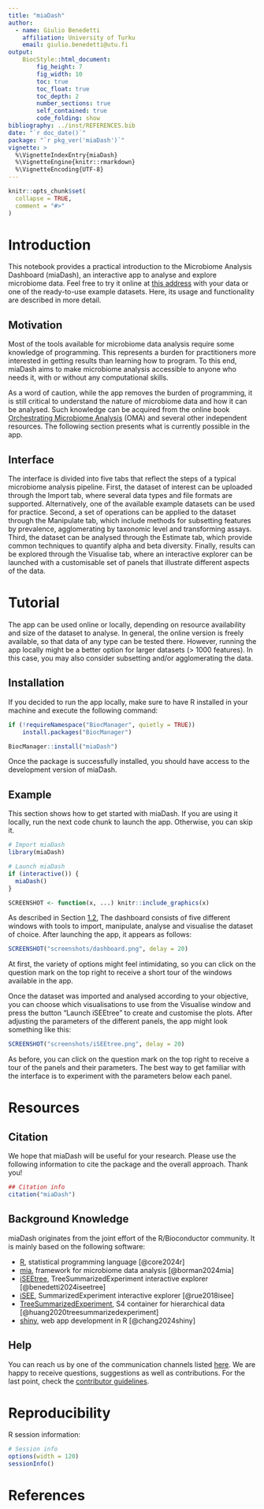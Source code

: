 ```yaml
---
title: "miaDash"
author: 
  - name: Giulio Benedetti
    affiliation: University of Turku
    email: giulio.benedetti@utu.fi
output:
    BiocStyle::html_document:
        fig_height: 7
        fig_width: 10
        toc: true
        toc_float: true
        toc_depth: 2
        number_sections: true
        self_contained: true
        code_folding: show
bibliography: ../inst/REFERENCES.bib
date: "`r doc_date()`"
package: "`r pkg_ver('miaDash')`"
vignette: >
  %\VignetteIndexEntry{miaDash}
  %\VignetteEngine{knitr::rmarkdown}
  %\VignetteEncoding{UTF-8}
---
```


```r
knitr::opts_chunk$set(
  collapse = TRUE,
  comment = "#>"
)
```

# Introduction

This notebook provides a practical introduction to the Microbiome Analysis
Dashboard (miaDash), an interactive app to analyse and explore microbiome data.
Feel free to try it online at
[this address](miadash-microbiome.2.rahtiapp.fi/) with your data or one of
the ready-to-use example datasets. Here, its usage and functionality are
described in more detail.

## Motivation

Most of the tools available for microbiome data analysis require some knowledge
of programming. This represents a burden for practitioners more interested
in getting results than learning how to program. To this end, miaDash aims to
make microbiome analysis accessible to anyone who needs it, with or without any
computational skills.

As a word of caution, while the app removes the burden of programming, it is
still critical to understand the nature of microbiome data and how it can be
analysed. Such knowledge can be acquired from the online book [Orchestrating
Microbiome Analysis](https://microbiome.github.io/OMA/) (OMA) and several other
independent resources. The following section presents what is currently possible
in the app.

## Interface

The interface is divided into five tabs that reflect the steps of a typical
microbiome analysis pipeline. First, the dataset of interest can be uploaded
through the Import tab, where several data types and file formats are supported.
Alternatively, one of the available example datasets can be used for practice.
Second, a set of operations can be applied to the dataset through the
Manipulate tab, which include methods for subsetting features by prevalence,
agglomerating by taxonomic level and transforming assays. Third, the dataset
can be analysed through the Estimate tab, which provide common techniques to
quantify alpha and beta diversity. Finally, results can be explored through the
Visualise tab, where an interactive explorer can be launched with a customisable
set of panels that illustrate different aspects of the data.

# Tutorial

The app can be used online or locally, depending on resource availability and
size of the dataset to analyse. In general, the online version is freely
available, so that data of any type can be tested there. However, running the
app locally might be a better option for larger datasets (> 1000 features). In
this case, you may also consider subsetting and/or agglomerating the data.

## Installation

If you decided to run the app locally, make sure to have R installed in your
machine and execute the following command:

```r
if (!requireNamespace("BiocManager", quietly = TRUE))
    install.packages("BiocManager")

BiocManager::install("miaDash")
```

Once the package is successfully installed, you should have access to the
development version of miaDash.

## Example

This section shows how to get started with miaDash. If you are using it locally,
run the next code chunk to launch the app. Otherwise, you can skip it.

```r
# Import miaDash
library(miaDash)

# Launch miaDash
if (interactive()) {
  miaDash()
}
```

```r
SCREENSHOT <- function(x, ...) knitr::include_graphics(x)
```

As described in Section [1.2](#interface), The dashboard consists of five
different windows with tools to import, manipulate, analyse and visualise
the dataset of choice. After launching the app, it appears as follows:

```r
SCREENSHOT("screenshots/dashboard.png", delay = 20)
```

At first, the variety of options might feel intimidating, so you can click on
the question mark on the top right to receive a short tour of the windows
available in the app.

Once the dataset was imported and analysed according to your objective, you can
choose which visualisations to use from the Visualise window and press the
button "Launch iSEEtree" to create and customise the plots. After adjusting the
parameters of the different panels, the app might look something like this:

```r
SCREENSHOT("screenshots/iSEEtree.png", delay = 20)
```

As before, you can click on the question mark on the top right to receive a tour
of the panels and their parameters. The best way to get familiar with the
interface is to experiment with the parameters below each panel.

# Resources

## Citation

We hope that miaDash will be useful for your research. Please use the following
information to cite the package and the overall approach. Thank you!

```r
## Citation info
citation("miaDash")
```

## Background Knowledge

miaDash originates from the joint effort of the R/Bioconductor community. It is
mainly based on the following software:

- [R](https://www.r-project.org/), statistical programming language [@core2024r]
- [mia](https://bioconductor.org/packages/release/bioc/html/mia.html), framework for microbiome data analysis [@borman2024mia]
- [iSEEtree](https://bioconductor.org/packages/release/bioc/html/iSEEtree.html), TreeSummarizedExperiment interactive explorer [@benedetti2024iseetree]
- [iSEE](https://bioconductor.org/packages/release/bioc/html/iSEE.html), SummarizedExperiment interactive explorer [@rue2018isee]
- [TreeSummarizedExperiment](https://bioconductor.org/packages/release/bioc/html/TreeSummarizedExperiment.htmlm), S4 container for hierarchical data [@huang2020treesummarizedexperiment]
- [shiny](https://cran.r-project.org/web/packages/shiny/index.html), web app development in R [@chang2024shiny]

## Help

You can reach us by one of the communication channels listed
[here](https://microbiome.github.io/OMA/docs/devel/pages/support.html). We are
happy to receive questions, suggestions as well as contributions. For the last
point, check the
[contributor guidelines](https://microbiome.github.io/mia/CONTRIBUTING.html).

# Reproducibility

R session information:

```r
# Session info
options(width = 120)
sessionInfo()
```

# References
